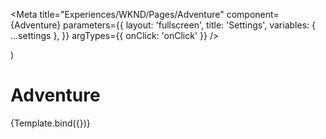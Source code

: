 
<Meta
  title="Experiences/WKND/Pages/Adventure"
  component={Adventure}
  parameters={{
    layout: 'fullscreen',
    title: 'Settings',
    variables: { ...settings },
  }}
  argTypes={{ onClick: 'onClick' }}
/>

  <App pagePath={ADVENTURE_AEM_MODEL_PAGE_PATH}>
    <Adventure {...args} />
  </App>
)

# Adventure

<Canvas withSource="open">
  <Story
    name="Adventure"
    args={{
      path: '/content/dam/wknd/en/adventures/surf-camp-in-costa-rica/surf-camp-costa-rica',
      /* path: '/content/dam/aem-demo-assets/en/adventures/surf-camp-in-costa-rica/surf-camp-costa-rica',  */
    }}
    actions={{
      bookmark: false,
      checkedIn: false,
    }}
  >
    {Template.bind({})}
  </Story>
</Canvas>
